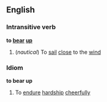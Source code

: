 ==English==
===Intransitive verb===
'''to [[bear]] [[up]]'''
#(''nautical'') To [[sail]] [[close]] to the [[wind]]
===Idiom===
'''to bear up'''
#To [[endure]] [[hardship]] [[cheerfully]]